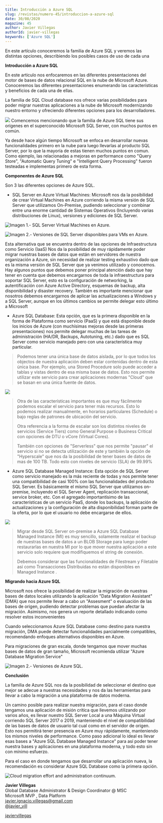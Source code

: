 ```yaml
---
title: Introducción a Azure SQL
slug: /revistas/numero-45/introduccion-a-azure-sql
date: 30/08/2020
magazine: 45
author: Javier Villegas
authorId: javier-villegas
keywords: ['Azure SQL']
---
```





En este artículo conoceremos la familia de Azure SQL y veremos las
distintas opciones, describiendo los posibles casos de uso de cada una

**Introducción a Azure SQL**

En este articulo nos enfocaremos en las diferentes presentaciones del
motor de bases de datos relacional SQL en la nube de Microsoft Azure.
Conoceremos las diferentes presentaciones enumerando las características
y beneficios de cada una de ellas.

La familia de SQL Cloud database nos ofrece varias posibilidades para
poder migrar nuestras aplicaciones a la nube de Microsoft modernizando
nuestro entorno y ofreciendo diferentes opciones para los
desarrolladores.

![](../../../images/numero45/introduccion-a-azure-sql/image1.png)
Comencemos mencionando que la familia de
Azure SQL tiene sus orígenes en el superconocido Microsoft SQL Server,
con muchos puntos en común.

Ya desde hace algún tiempo Microsoft se enfoca en desarrollar nuevas
funcionalidades primero en la nube para luego llevarlas al producto SQL
Server, por lo que la mayoría de estas tienen muchos puntos en comun.
Como ejemplo, las relacionadas a mejoras en performance como "Query
Store", "Automatic Query Tuning" e "Intelligent Query Processing" fueron
testeadas e implementas primero de esta forma.

**Componentes de Azure SQL**

Son 3 las diferentes opciones de Azure SQL.

-   SQL Server en Azure Virtual Machines: Microsoft nos da la
    posibilidad de crear Virtual Machines en Azure corriendo la misma
    versión de SQL Server que utilizamos On-Premise, pudiendo
    seleccionar y combinar entre una enorme cantidad de Sistemas
    Operativos (Incluyendo varias distribuciones de Linux), versiones y
    ediciones de SQL Server.

![Imagen 1.- SQL Server Virtual Machines en Azure.](../../../images/numero45/introduccion-a-azure-sql/image2.png)



![Imagen 2.- Versiones de SQL Server disponibles para VMs en Azure.](../../../images/numero45/introduccion-a-azure-sql/image3.png)



Esta alternativa que se encuentra dentro de las opciones de
Infraestructura como Servicio (IaaS) Nos da la posibilidad de muy
rápidamente poder migrar nuestras bases de datos que están en servidores
de nuestra organización a Azure, sin necesidad de realizar testing
exhaustivo dado que es la misma versión de SQL Server que ya venimos
utilizado y conocemos. Hay algunos puntos que debemos poner principal
atención dado que hay tener en cuenta que debemos encargarnos de toda la
infraestructura para soportar SQL Server, esto es la configuración de
networking, la autentificación con Azure Active Directory, esquemas de
backup, alta disponibilidad y disaster recovery. También es importante
mencionar que nosotros debemos encargarnos de aplicar las
actualizaciones a Windows y a SQL Server, aunque en los últimos cambios
se permite delegar esto último a Microsoft

-   Azure SQL Database: Esta opción, que es la primera disponible
    en la forma de Plataforma como servicio (PaaS) y que está disponible
    desde los inicios de Azure (con muchísimas mejoras desde las
    primeras presentaciones) nos permite delegar muchas de las tareas de
    administración (HA/DR, Backups, Autotuning, etc.) dado que es SQL
    Server como servicio manejado pero con una característica muy
    particular.

> Podemos tener una única base de datos aislada, por lo que todos los
> objectos de nuestra aplicación deben estar contenidas dentro de esta
> única base. Por ejemplo, una Stored Procedure solo puede acceder a
> tablas y vistas dentro de esa misma base de datos. Esto nos permite
> utilizar este servicio para crear aplicaciones modernas "Cloud" que se
> basan en una única fuente de datos.

![](../../../images/numero45/introduccion-a-azure-sql/image4.png)

> Otra de las características importantes es que muy fácilmente podemos
> escalar el servicio para tener más recursos. Esto lo podemos realizar
> manualmente, en horarios particulares (Schedule) o bajo reglas de
> patrones de ubicación del servicio.
>
> Otra referencia a la forma de escalar son los distintos niveles de
> servicios (Service Tiers) como General Purpose o Business Critical con
> opciones de DTU o vCore (Virtual Cores).
>
> También con opciones de "Serverless" que nos permite "pausar" el
> servicio si no se detecta utilización de este y también la opción de
> "Hyperscale" que nos da la posibilidad de tener bases de datos de mas
> de 100 TB. Todo esto con niveles de servicio (SLA) de 99.99%

-   Azure SQL Database Managed Instance: Esta opción de SQL
    Server como servicio manejado es la más reciente de todas y nos
    permite tener una compatibilidad de casi 100% con las
    funcionalidades del producto SQL Server. Es básicamente el mismo SQL
    Server que utilizamos on-premise, incluyendo el SQL Server Agent,
    replicación transaccional, service broker, etc. Con el agregado
    importantísimo de las características de un servicio PaaS, donde los
    backups, la aplicación de actualizaciones y la configuración de alta
    disponibilidad forman parte de la oferta, por lo que el usuario no
    debe encargarse de ellos.

![](../../../images/numero45/introduccion-a-azure-sql/image5.jpeg)

> Migrar desde SQL Server on-premise a Azure SQL Database Managed
> Instance (MI) es muy sencillo, solamente realizar el backup de
> nuestras bases de datos a un BLOB Storage para luego poder
> restaurarlas en nuestra MI por lo que mover nuestra aplicación a este
> servicio solo requiere que modifiquemos el string de conexión.
>
> Debemos considerar que las funcionalidades de Filestream y Filetable
> así como Transacciones Distribuidas no están disponibles en Managed
> Instance .

**Migrando hacia Azure SQL**

Microsoft nos ofrece la posibilidad de realizar la migración de nuestras
bases de datos locales utilizando la aplicación "Data Migration
Assistant" (DMA) que nos permite llevar a cabo un "Assesment" o
evaluación de las bases de origen, pudiendo detectar problemas que
puedan afectar la migración. Asimismo, nos genera un reporte detallado
indicando como resolver estos inconvenientes

Cuando seleccionamos Azure SQL Database como destino para nuestra
migración, DMA puede detectar funcionalidades parcialmente compatibles,
recomendando enfoques alternativos disponibles en Azure.

Para migraciones de gran escala, donde tengamos que mover muchas bases
de datos de gran tamaño, Microsoft recomienda utilizar "Azure Database
Migration Service"

![Imagen 2.- Versiones de Azure SQL.](../../../images/numero45/introduccion-a-azure-sql/image6.png)



**Conclusión**

La familia de Azure SQL nos da la posibilidad de seleccionar el destino
que mejor se adecue a nuestras necesidades y nos da las herramientas
para llevar a cabo la migración a una plataforma de datos moderna.

Un camino posible para realizar nuestra migración, para el caso donde
tengamos una aplicación de misión crítica que llevemos utilizando por
varios años, es llevar nuestro SQL Server Local a una Máquina Virtual
corriendo SQL Server 2017 o 2019, manteniendo el nivel de compatibilidad
de las bases de datos de usuario tal cual como en el servidor de origen.
Esto nos permitirá tener presencia en Azure muy rápidamente, manteniendo
los mismos niveles de performance. Como paso adicional lo ideal es
llevar esas bases a "Azure SQL Database Managed Instance" para así poder
tener nuestra bases y aplicaciones en una plataforma moderna, y todo
esto sin con mínimo esfuerzo.

Para el caso en donde tengamos que desarrollar una aplicación nueva, la
recomendación es considerar Azure SQL Database como la primera opción.

![Cloud migration effort and administration continuum.
](../../../images/numero45/introduccion-a-azure-sql/image7.png)

**Javier Villegas** <br />
Global Database Administrator & Design Coordinator @ MSC <br />
Microsoft MVP , Data Platform <br />
javier.ignacio.villegas@gmail.com <br />
[@javier_vill](https://twitter.com/javier_vill) <br />

[javiervillegas](https://www.linkedin.com/in/javiervillegas/) <br /> 
 
